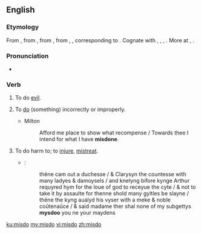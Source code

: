 ==English==

===Etymology===
From {{etyl|enm|en}} {{term|misdon|lang=enm}}, from {{etyl|ang|en}} {{m|ang|misdōn||to do evil, transgress, do amiss, err}}, from {{etyl|gem-pro|en}} {{m|gem-pro|*missadōną||to do wrongly}}, from {{m|gem-pro|*missa-||mis-}}, {{m|gem-pro|*dōną||to do}}, corresponding to {{prefix|mis|do|lang=en}}. Cognate with {{etyl|ofs|-}} {{term|misdūa||to misdo|lang=ofs}}, {{etyl|nl|-}} {{term|misdoen||to offend, do wrongly|lang=nl}}, {{etyl|gml|-}} {{m|gml|misdōn||to misdo}}, {{etyl|gmh|-}} {{term|missetuon||to transgress, offend, blame|lang=gmh}}. More at {{l|en|mis-}}, {{l|en|do}}.

===Pronunciation===
* {{a|UK}} {{IPA|/mɪsˈduː/|lang=en}}

===Verb===
{{en-verb|misdoes|misdoing|misdid|misdone}}

# {{context|archaic|intransitive|lang=en}} To do [[evil]].
# {{context|transitive|lang=en}} To [[do]] (something) incorrectly or improperly.
#* Milton
#*: Afford me place to show what recompense / Towards thee I intend for what I have '''misdone'''.
# {{context|archaic|transitive|lang=en}} To do harm to; to [[injure]], [[mistreat]].
#* {{RQ:Mlry MrtDrthr|7.12|2|V|xij}}:
#*: thēne cam out a duchesse / & Clarysyn the countesse with many ladyes & damoysels / and knelyng bifore kynge Arthur requyred hym for the loue of god to receyue the cyte / & not to take it by assaulte for thenne shold many gyltles be slayne / thēne the kyng aualyd his vyser with a meke & noble coūtenaūce / & said madame ther shal none of my subgettys '''mysdoo''' you ne your maydens
<!--Prior quote:#*:Shall non '''myssedo''' you, madam, that to me longis, for I graunt the chartyrs-->

[[ku:misdo]]
[[my:misdo]]
[[vi:misdo]]
[[zh:misdo]]